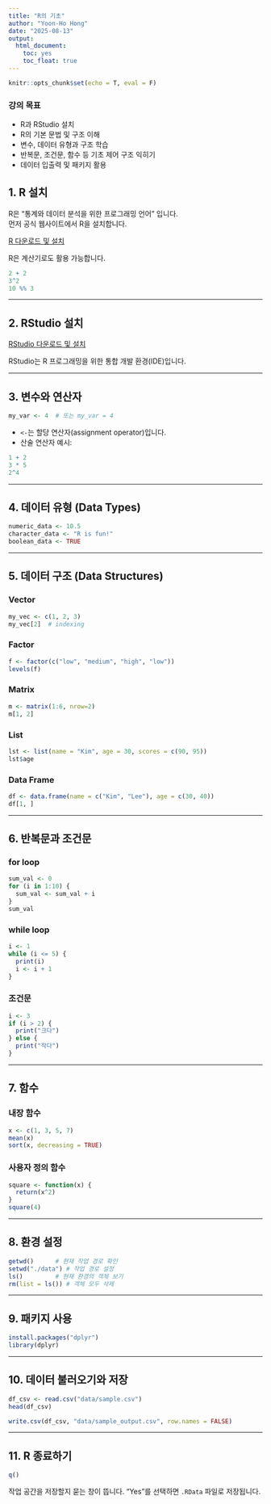 ```yaml
---
title: "R의 기초"  
author: "Yoon-Ho Hong" 
date: "2025-08-13"
output: 
  html_document:
    toc: yes
    toc_float: true
---
```


```r
knitr::opts_chunk$set(echo = T, eval = F)
```

### 강의 목표

-   R과 RStudio 설치
-   R의 기본 문법 및 구조 이해
-   변수, 데이터 유형과 구조 학습
-   반복문, 조건문, 함수 등 기초 제어 구조 익히기
-   데이터 입출력 및 패키지 활용

## 1. R 설치

R은 "통계와 데이터 분석을 위한 프로그래밍 언어" 입니다.\
먼저 공식 웹사이트에서 R을 설치합니다.

[R 다운로드 및 설치](https://www.r-project.org/)

R은 계산기로도 활용 가능합니다.

```r
2 + 2
3^2
10 %% 3
```

------------------------------------------------------------------------

## 2. RStudio 설치

[RStudio 다운로드 및 설치](https://posit.co/download/rstudio-desktop/)   

RStudio는 R 프로그래밍을 위한 통합 개발 환경(IDE)입니다.


------------------------------------------------------------------------

## 3. 변수와 연산자

```r
my_var <- 4  # 또는 my_var = 4
```

-   `<-`는 할당 연산자(assignment operator)입니다.
-   산술 연산자 예시:

```r
1 + 2
3 * 5
2^4
```


------------------------------------------------------------------------

## 4. 데이터 유형 (Data Types)

```r
numeric_data <- 10.5
character_data <- "R is fun!"
boolean_data <- TRUE
```

------------------------------------------------------------------------

## 5. 데이터 구조 (Data Structures)

### Vector

```r
my_vec <- c(1, 2, 3)
my_vec[2]  # indexing
```

### Factor

```r
f <- factor(c("low", "medium", "high", "low"))
levels(f)
```

### Matrix

```r
m <- matrix(1:6, nrow=2)
m[1, 2]
```

### List

```r
lst <- list(name = "Kim", age = 30, scores = c(90, 95))
lst$age
```

### Data Frame

```r
df <- data.frame(name = c("Kim", "Lee"), age = c(30, 40))
df[1, ]
```

------------------------------------------------------------------------

## 6. 반복문과 조건문

### for loop

```r
sum_val <- 0
for (i in 1:10) {
  sum_val <- sum_val + i
}
sum_val
```

### while loop

```r
i <- 1
while (i <= 5) {
  print(i)
  i <- i + 1
}
```

### 조건문

```r
i <- 3
if (i > 2) {
  print("크다")
} else {
  print("작다")
}
```

------------------------------------------------------------------------

## 7. 함수

### 내장 함수

```r
x <- c(1, 3, 5, 7)
mean(x)
sort(x, decreasing = TRUE)
```

### 사용자 정의 함수

```r
square <- function(x) {
  return(x^2)
}
square(4)
```

------------------------------------------------------------------------

## 8. 환경 설정

```r
getwd()      # 현재 작업 경로 확인
setwd("./data") # 작업 경로 설정
ls()         # 현재 환경의 객체 보기
rm(list = ls()) # 객체 모두 삭제
```

------------------------------------------------------------------------

## 9. 패키지 사용

```r
install.packages("dplyr")
library(dplyr)
```

------------------------------------------------------------------------

## 10. 데이터 불러오기와 저장

```r
df_csv <- read.csv("data/sample.csv")
head(df_csv)

write.csv(df_csv, "data/sample_output.csv", row.names = FALSE)
```

------------------------------------------------------------------------

## 11. R 종료하기

```r
q()
```

작업 공간을 저장할지 묻는 창이 뜹니다. "Yes"를 선택하면 `.RData` 파일로 저장됩니다.
